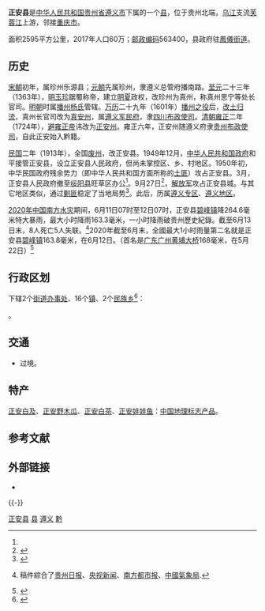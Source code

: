 {{Infobox China County
|Belong = [[贵州省|贵州省]][[遵义市|遵义市]]
}}

'''正安县'''是[[中华人民共和国|中华人民共和国]][[贵州省|贵州省]][[遵义市|遵义市]]下属的一个[[县|县]]，位于贵州北端，[[乌江|乌江]]支流[[芙蓉江|芙蓉江]]上游，邻接[[重庆市|重庆市]]。

面积2595平方公里，2017年人口60万；[[邮政编码|邮政编码]]563400，县政府驻[[鳳儀街道|鳳儀街道]]。

==历史==

[[宋朝|宋朝]]初年，属珍州乐源县；[[元朝|元朝]]先属珍州，隶遵义总管府播南路。[[至元_(元惠宗)|至元]]二十三年（1363年），[[明玉珍|明玉珍]]踞蜀称帝，建立[[明夏|明夏]]政权，改珍州为真州，称真州思宁等处长官司。[[明朝|明朝]]时属[[播州杨氏|播州杨氏]]管辖。[[万历|万历]]二十九年（1601年）[[播州之役|播州之役]]后，[[改土归流|改土归流]]，真州长官司改为[[真安州|真安州]]，属[[遵义军民府|遵义军民府]]，隶[[四川布政使司|四川布政使司]]。[[清朝|清朝]][[雍正|雍正]]二年（1724年），[[避讳|避]][[雍正帝|雍正帝]]讳改为[[正安州|正安州]]。雍正六年，正安州随遵义府隶[[贵州布政使司|贵州布政使司]]，自此正安始入黔籍。

[[中華民國|民国]]二年（1913年），全国[[废府州厅改县|废州]]，改正安县。1949年12月，[[中华人民共和国政府|中华人民共和国政府]]和平接管正安县，设立正安县人民政府，但尚未掌控区、乡、村地区。1950年初，中华民国政府残余势力（即中华人民共和国方面所称的[[土匪|土匪]]）攻占正安县。3月，正安县人民政府撤至[[绥阳县|绥阳县]]旺草区办公<ref name="a1"/>。9月27日<ref>{{Cite web |url=http://www.sohu.com/a/159277490_99932826 |title=时盘棋纪实摄影：解放初期的大西南 |accessdate=2018-03-05 |author= |date=2017-07-23 |work= |publisher=搜狐网 |language=Zh-hans |archive-date=2019-08-11 |archive-url=https://web.archive.org/web/20190811032744/http://www.sohu.com/a/159277490_99932826 |dead-url=no }}</ref>，[[中国人民解放军|解放军]]攻占正安县城。与其它地区类似，通过[[全国大剿匪|剿匪]]稳定了当地局势<ref name="a1">{{Cite web |url=http://www.guizhouhong.cn/article-138671.html |title=回忆正安解放初期端恭乡儿童团的故事 |accessdate=2018-03-05 |author=讲述：袁照明，整理：郑雕 |date=2018-02-25 |work= |publisher=贵州红 |language=Zh-hans |archive-date=2019-11-30 |archive-url=https://web.archive.org/web/20191130075929/https://www.guizhouhong.cn/article-138671.html |dead-url=no }}</ref>。此后，历属[[遵义专区|遵义专区]]、[[遵义地区|遵义地区]]。

[[2020年中国南方水灾|2020年中国南方水灾]]期间，6月11日07时至12日07时，正安县[[碧峰镇|碧峰镇]]降264.6毫米特大暴雨，最大小时降雨163.3毫米，一小时降雨破贵州歷史紀錄。截至6月13日末，8人死亡5人失联。<ref>{{cite news|title=死亡和失踪24人，贵州遭60年来最强暴雨，一对夫妻赶回家前母亲女儿不幸被冲走|publisher=[[每日经济新闻|每日经济新闻]]|author=|date=2020-06-15|url=http://www.nbd.com.cn/articles/2020-06-15/1446413.html|archiveurl=https://web.archive.org/web/20200702104121/http://www.nbd.com.cn/articles/2020-06-15/1446413.html|archivedate=2020-07-02|access-date=2020-07-02|dead-url=no}} 稿件綜合了[[贵州日报|贵州日报]]、[[央视新闻|央视新闻]]、[[南方都市报|南方都市报]]、[[中國氣象局|中國氣象局]].</ref>2020年截至6月末，全國最大1小时雨量第二名就是正安县[[碧峰镇|碧峰镇]]163.8毫米，在6月12日。（首名是[[广东|广东]][[广州|广州]][[黄埔大桥|黄埔大桥]]168毫米，在5月22日）<ref name="2020-06-30水利部通气会">{{cite news|title=【实录】水利部召开水旱灾害防御新闻通气会|publisher=[[中国水利报社|中国水利报社]]|author=[[中國水利部|中國水利部]]|date=2020-06-30|url=http://www.chinawater.com.cn/newscenter/kx/202007/t20200701_752393.html|archiveurl=http://archive.today/pbwKS|archivedate=2020-07-02}}</ref>

== 行政区划 ==
{{PAGENAMEBASE}}下辖2个[[街道办事处|街道办事处]]、16个[[行政建制镇|镇]]、2个[[民族乡|民族乡]]<ref>{{PRC admin/ref sgc|52/03/24}}</ref>：

{{PRC admin/children|52/03/24}}。

== 交通 ==
* {{中国国道名|352}}过境。

==特产==
[[正安白及|正安白及]]、[[正安野木瓜|正安野木瓜]]、[[正安白茶|正安白茶]]、[[正安娃娃鱼|正安娃娃鱼]]：[[中国地理标志产品|中国地理标志产品]]。

== 参考文献 ==
{{reflist}}

== 外部链接 ==
* {{Official website|http://www.gzza.gov.cn/|name=正安县人民政府}}

{{-}}
{{正安县行政区划}}
{{遵义市行政区划}}
{{贵州行政区划}}
{{国家级贫困县|前}}

[[Category:正安县|]]
[[Category:遵义区县市|县]]
[[Category:贵州县份|遵义]]
[[Category:原国家级贫困县|黔]]